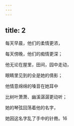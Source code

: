 ```yaml
---
---
---
```

title: 2
---




每天早晨，他们的柔情更浓，

每天傍晚，他们的痴情更深；

他无论在屋里，田间，园中走动，

眼睛里见到的全是她的倩影；

他情意绵绵的嗓音在她耳中

比树叶萧萧、幽溪潺潺更动听；

她的琴弦回荡着他的名字，

她因这名字乱了手中的针黹。16